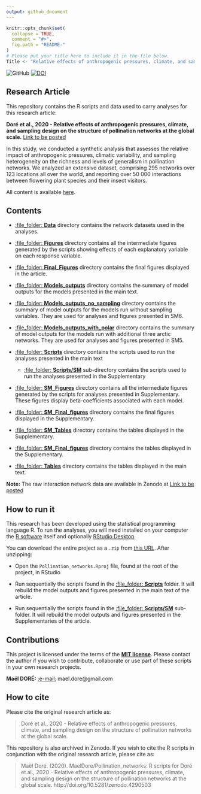 ```yaml
---
output: github_document
---
```


<!-- README.md is generated from README.Rmd. Please edit that file -->

```r
knitr::opts_chunk$set(
  collapse = TRUE,
  comment = "#>",
  fig.path = "README-"
)
# Please put your title here to include it in the file below.
Title <- "Relative effects of anthropogenic pressures, climate, and sampling design on the structure of pollination networks at the global scale"
```


![GitHub](https://img.shields.io/badge/licence-MIT-green)  [![DOI](https://zenodo.org/badge/277870034.svg)](https://zenodo.org/badge/latestdoi/277870034)

## Research Article

This repository contains the R scripts and data used to carry analyses for this research article:

__Doré et al., 2020 - Relative effects of anthropogenic pressures, climate, and sampling design on the structure of pollination networks at the global scale.__ [Link to be posted]()

In this study, we conducted a synthetic analysis that assesses the relative impact of anthropogenic pressures, climatic variability, and sampling heterogeneity on the richness and levels of generalism in pollination networks. We analyzed an extensive dataset, comprising 295 networks over 123 locations all over the world, and reporting over 50 000 interactions between flowering plant species and their insect visitors.

All content is available [here](https://github.com/MaelDore/Pollination_networks).


## Contents

 - [:file\_folder: **Data**](Data/) directory contains the network datasets used in the analyses.
 
  - [:file\_folder: **Figures**](Figures/) directory contains all the intermediate figures generated by the scripts showing effects of each explanatory variable on each response variable.
  
   - [:file\_folder: **Final_Figures**](Final_Figures/) directory contains the final figures displayed in the article.
   
   - [:file\_folder: **Models_outputs**](Models_outputs/) directory contains the summary of model outputs for the models presented in the main text.

   - [:file\_folder: **Models_outputs_no_sampling**](Models_outputs_no_sampling/) directory contains the summary of model outputs for the models run without sampling variables. They are used for analyses and figures presented in SM6.

   - [:file\_folder: **Models_outputs_with_polar**](Models_outputs_with_polar/) directory contains the summary of model outputs for the models run with additional three arctic networks. They are used for analyses and figures presented in SM5.
   
  - [:file\_folder: **Scripts**](Scripts/) directory contains the scripts used to run the analyses presented in the main text
    - [:file\_folder: **Scripts/SM**](Scripts/SM/) sub-directory contains the scripts used to run the analyses presented in the Supplementary
          
  - [:file\_folder: **SM_Figures**](SM_Figures/) directory contains all the intermediate figures generated by the scripts for analyses presented in Supplementary. These figures display beta-coefficients associated with each model.
      
  - [:file\_folder: **SM_Final_figures**](SM_Final_figures/) directory contains the final figures displayed in the Supplementary.
    
  - [:file\_folder: **SM_Tables**](SM_Tables/) directory contains the tables displayed in the Supplementary.
   
  - [:file\_folder: **SM_Final_figures**](SM_Final_figures/) directory contains the tables displayed in the Supplementary.
    
  - [:file\_folder: **Tables**](Tables/) directory contains the tables displayed in the main text.
  
__Note:__ The raw interaction network data are available in Zenodo at [Link to be posted]()  

## How to run it

This research has been developed using the statistical programming
language R. To run the analyses, you will need
installed on your computer the [R software](https://cloud.r-project.org/)
itself and optionally [RStudio Desktop](https://rstudio.com/products/rstudio/download/).

You can download the entire project as a `.zip` from [this URL](/archive/master.zip). After unzipping:
  
  - Open the `Pollination_networks.Rproj` file, found at the root of the project, in RStudio

  - Run sequentially the scripts found in the [:file\_folder: **Scripts**](Scripts/) folder. It will rebuild the model outputs and figures presented in the main text of the article.
  
  - Run sequentially the scripts found in the [:file\_folder: **Scripts/SM**](Scripts/SM/) sub-folder. It will rebuild the model outputs and figures presented in the Supplementaries of the article.
  

## Contributions

This project is licensed under the terms of the [**MIT license**](/LICENSE). 
Please contact the author if you wish to contribute, collaborate or use part of these scripts in your own research projects.

**Maël DORÉ:** [:e-mail:](mailto:mael.dore@gmail.com) mael.dore@gmail.com 

## How to cite

Please cite the original research article as:
  
> Doré et al., 2020 - Relative effects of anthropogenic pressures, climate, and sampling design on the structure of pollination networks at the global scale.

This repository is also archived in Zenodo. If you wish to cite the R scripts in conjunction with the original research article, please cite as:

> Maël Doré. (2020). MaelDore/Pollination_networks: R scripts for Doré et al., 2020 - Relative effects of anthropogenic pressures, climate, and sampling design on the structure of pollination networks at the global scale. http://doi.org/10.5281/zenodo.4290503

